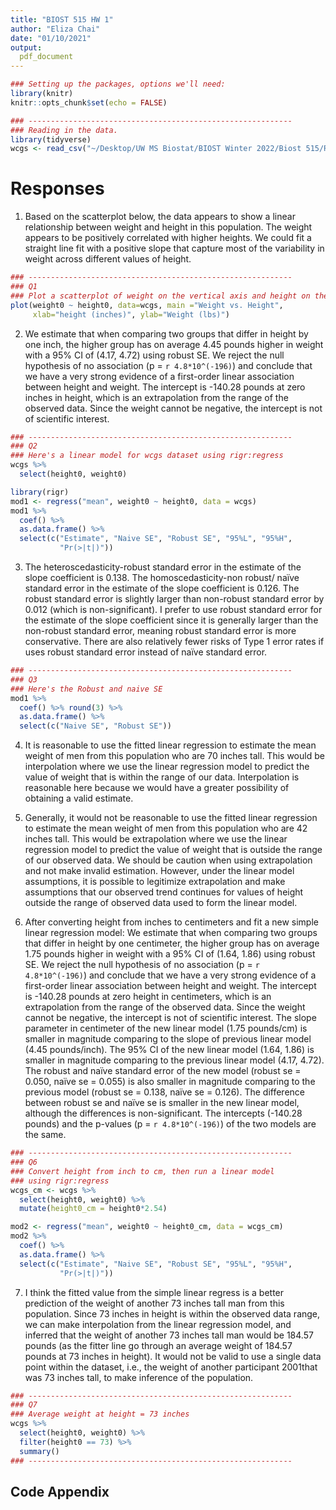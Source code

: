 ```yaml
---
title: "BIOST 515 HW 1"
author: "Eliza Chai"
date: "01/10/2021"
output:
  pdf_document
---
```


```r
### Setting up the packages, options we'll need:
library(knitr)
knitr::opts_chunk$set(echo = FALSE)
```

```r
### -----------------------------------------------------------
### Reading in the data. 
library(tidyverse)
wcgs <- read_csv("~/Desktop/UW MS Biostat/BIOST Winter 2022/Biost 515/R dataset/wcgs.csv")
```

# Responses

1.  Based on the scatterplot below, the data appears to show a linear relationship between weight and height in this population. The weight appears to be positively correlated with higher heights. We could fit a straight line fit with a positive slope that capture most of the variability in weight across different values of height.

```r
### -----------------------------------------------------------
### Q1
### Plot a scatterplot of weight on the vertical axis and height on the horizontal axis
plot(weight0 ~ height0, data=wcgs, main ="Weight vs. Height", 
     xlab="height (inches)", ylab="Weight (lbs)")

```

2.  We estimate that when comparing two groups that differ in height by one inch, the higher group has on average 4.45 pounds higher in weight with a 95% CI of (4.17, 4.72) using robust SE. We reject the null hypothesis of no association (p = `r 4.8*10^(-196)`) and conclude that we have a very strong evidence of a first-order linear association between height and weight. The intercept is -140.28 pounds at zero inches in height, which is an extrapolation from the range of the observed data. Since the weight cannot be negative, the intercept is not of scientific interest.

```r
### -----------------------------------------------------------
### Q2
### Here's a linear model for wcgs dataset using rigr:regress
wcgs %>% 
  select(height0, weight0) 

library(rigr)  
mod1 <- regress("mean", weight0 ~ height0, data = wcgs)
mod1 %>% 
  coef() %>% 
  as.data.frame() %>% 
  select(c("Estimate", "Naive SE", "Robust SE", "95%L", "95%H",
           "Pr(>|t|)"))
```

3.  The heteroscedasticity-robust standard error in the estimate of the slope coefficient is 0.138. The homoscedasticity-non robust/ naïve standard error in the estimate of the slope coefficient is 0.126. The robust standard error is slightly larger than non-robust standard error by 0.012 (which is non-significant). I prefer to use robust standard error for the estimate of the slope coefficient since it is generally larger than the non-robust standard error, meaning robust standard error is more conservative. There are also relatively fewer risks of Type 1 error rates if uses robust standard error instead of naïve standard error.

```r
### -----------------------------------------------------------
### Q3
### Here's the Robust and naive SE
mod1 %>% 
  coef() %>% round(3) %>% 
  as.data.frame() %>% 
  select(c("Naive SE", "Robust SE"))
```

4.  It is reasonable to use the fitted linear regression to estimate the mean weight of men from this population who are 70 inches tall. This would be interpolation where we use the linear regression model to predict the value of weight that is within the range of our data. Interpolation is reasonable here because we would have a greater possibility of obtaining a valid estimate.

5.  Generally, it would not be reasonable to use the fitted linear regression to estimate the mean weight of men from this population who are 42 inches tall. This would be extrapolation where we use the linear regression model to predict the value of weight that is outside the range of our observed data. We should be caution when using extrapolation and not make invalid estimation. However, under the linear model assumptions, it is possible to legitimize extrapolation and make assumptions that our observed trend continues for values of height outside the range of observed data used to form the linear model.

6.  After converting height from inches to centimeters and fit a new simple linear regression model: We estimate that when comparing two groups that differ in height by one centimeter, the higher group has on average 1.75 pounds higher in weight with a 95% CI of (1.64, 1.86) using robust SE. We reject the null hypothesis of no association (p = `r 4.8*10^(-196)`) and conclude that we have a very strong evidence of a first-order linear association between height and weight. The intercept is -140.28 pounds at zero height in centimeters, which is an extrapolation from the range of the observed data. Since the weight cannot be negative, the intercept is not of scientific interest.
The slope parameter in centimeter of the new linear model (1.75 pounds/cm) is smaller in magnitude comparing to the slope of previous linear model (4.45 pounds/inch). The 95% CI of the new linear model (1.64, 1.86) is smaller in magnitude comparing to the previous linear model (4.17, 4.72). The robust and naïve standard error of the new model (robust se = 0.050, naïve se = 0.055) is also smaller in magnitude comparing to the previous model (robust se = 0.138, naïve se = 0.126). The difference between robust se and naïve se is smaller in the new linear model, although the differences is non-significant. The intercepts (-140.28 pounds) and the p-values (p = `r 4.8*10^(-196)`) of the two models are the same.

```r
### -----------------------------------------------------------
### Q6
### Convert height from inch to cm, then run a linear model 
### using rigr:regress
wcgs_cm <- wcgs %>% 
  select(height0, weight0) %>% 
  mutate(height0_cm = height0*2.54) 

mod2 <- regress("mean", weight0 ~ height0_cm, data = wcgs_cm)
mod2 %>% 
  coef() %>%
  as.data.frame() %>% 
  select(c("Estimate", "Naive SE", "Robust SE", "95%L", "95%H", 
           "Pr(>|t|)"))

```

7.  I think the fitted value from the simple linear regress is a better prediction of the weight of another 73 inches tall man from this population. Since 73 inches in height is within the observed data range, we can make interpolation from the linear regression model, and inferred that the weight of another 73 inches tall man would be 184.57 pounds (as the fitter line go through an average weight of 184.57 pounds at 73 inches in height). It would not be valid to use a single data point within the dataset, i.e., the weight of another participant 2001that was 73 inches tall, to make inference of the population.

```r
### -----------------------------------------------------------
### Q7
### Average weight at height = 73 inches
wcgs %>% 
  select(height0, weight0) %>% 
  filter(height0 == 73) %>% 
  summary()
### -----------------------------------------------------------
```

\pagebreak

## Code Appendix

```r
```
